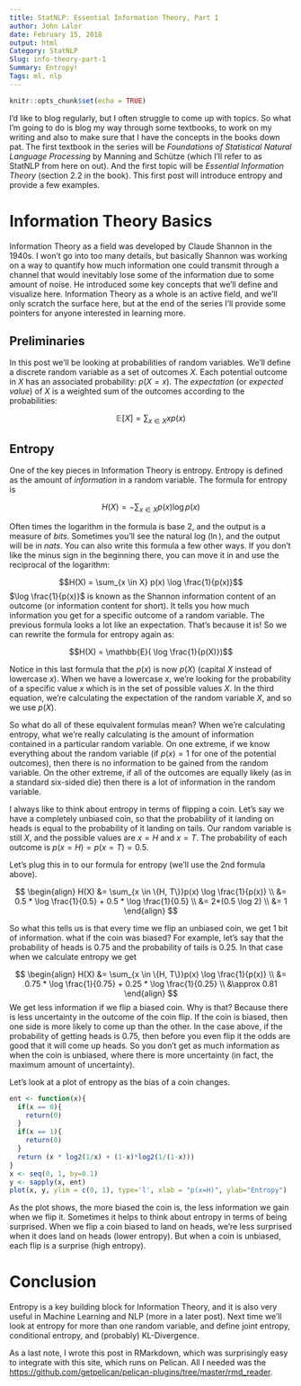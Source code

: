 ```yaml
---
title: StatNLP: Essential Information Theory, Part 1
author: John Lalor
date: February 15, 2018
output: html
Category: StatNLP
Slug: info-theory-part-1
Summary: Entropy!
Tags: ml, nlp
---
```


```r
knitr::opts_chunk$set(echo = TRUE)
```

I'd like to blog regularly, but I often struggle to come up with topics. So what I'm going to do is blog my way through some textbooks, to work on my writing and also to make sure that I have the concepts in the books down pat. The first textbook in the series will be *Foundations of Statistical Natural Language Processing* by Manning and Sch&uuml;tze (which I'll refer to as StatNLP from here on out). And the first topic will be *Essential Information Theory* (section 2.2 in the book). This first post will introduce entropy and provide a few examples.

# Information Theory Basics

Information Theory as a field was developed by Claude Shannon in the 1940s. I won't go into too many details, but basically Shannon was working on a way to quantify how much information one could transmit through a channel that would inevitably lose some of the information due to some amount of noise. He introduced some key concepts that we'll define and visualize here. Information Theory as a whole is an active field, and we'll only scratch the surface here, but at the end of the series I'll provide some pointers for anyone interested in learning more.

## Preliminaries

In this post we'll be looking at probabilities of random variables. We'll define a discrete random variable as a set of outcomes $X$. Each potential outcome in $X$ has an associated probability: $p(X=x)$. The *expectation* (or *expected value*) of $X$ is a weighted sum of the outcomes according to the probabilities:

$$\mathbb{E}[X] = \sum_{x \in X} xp(x)$$

## Entropy

One of the key pieces in Information Theory is entropy. Entropy is defined as the amount of *information* in a random variable. The formula for entropy is 

$$H(X) = - \sum_{x \in X} p(x) \log p(x)$$

Often times the logarithm in the formula is base 2, and the output is a measure of *bits*. Sometimes you'll see the natural log ($\ln$), and the output will be in *nats*. You can also write this formula a few other ways. If you don't like the minus sign in the beginning there, you can move it in and use the reciprocal of the logarithm:

$$H(X) = \sum_{x \in X} p(x) \log \frac{1}{p(x)}$$
$\log \frac{1}{p(x)}$ is known as the Shannon information content of an outcome (or information content for short). It tells you how much information you get for a specific outcome of a random variable. The previous formula looks a lot like an expectation. That's because it is! So we can rewrite the formula for entropy again as:

$$H(X) = \mathbb{E}( \log \frac{1}{p(X)})$$

Notice in this last formula that the $p(x)$ is now $p(X)$ (capital $X$ instead of lowercase $x$). When we have a lowercase $x$, we're looking for the probability of a specific value $x$ which is in the set of possible values $X$. In the third equation, we're calculating the expectation of the random variable $X$, and so we use $p(X)$.

So what do all of these equivalent formulas mean? When we're calculating entropy, what we're really calculating is the amount of information contained in a particular random variable. On one extreme, if we know everything about the random variable (if $p(x) = 1$ for one of the potential outcomes), then there is no information to be gained from the random variable. On the other extreme, if all of the outcomes are equally likely (as in a standard six-sided die) then there is a lot of information in the random variable. 

I always like to think about entropy in terms of flipping a coin. Let's say we have a completely unbiased coin, so that the probability of it landing on heads is equal to the probability of it landing on tails. Our random variable is still $X$, and the possible values are $x = H$ and $x = T$. The probability of each outcome is $p(x = H) = p(x = T) = 0.5$.

Let's plug this in to our formula for entropy (we'll use the 2nd formula above).

$$
\begin{align}
H(X) &= \sum_{x \in \{H, T\}}p(x) \log \frac{1}{p(x)} \\
 &= 0.5 * \log \frac{1}{0.5} + 0.5 * \log \frac{1}{0.5} \\
 &= 2*(0.5 \log 2) \\
 &= 1
\end{align}
$$

So what this tells us is that every time we flip an unbiased coin, we get 1 bit of information. what if the coin was biased? For example, let's say that the probability of heads is $0.75$ and the probability of tails is $0.25$. In that case when we calculate entropy we get

$$
\begin{align}
H(X) &= \sum_{x \in \{H, T\}}p(x) \log \frac{1}{p(x)} \\
 &= 0.75 * \log \frac{1}{0.75} + 0.25 * \log \frac{1}{0.25} \\
 &\approx 0.81
\end{align}
$$
We get less information if we flip a biased coin. Why is that? Because there is less uncertainty in the outcome of the coin flip. If the coin is biased, then one side is more likely to come up than the other. In the case above, if the probability of getting heads is $0.75$, then before you even flip it the odds are good that it will come up heads. So you don't get as much information as when the coin is unbiased, where there is more uncertainty (in fact, the maximum amount of uncertainty).

Let's look at a plot of entropy as the bias of a coin changes.

```r
ent <- function(x){
  if(x == 0){
    return(0)
  }
  if(x == 1){
    return(0)
  }
  return (x * log2(1/x) + (1-x)*log2(1/(1-x)))
}
x <- seq(0, 1, by=0.1)
y <- sapply(x, ent)
plot(x, y, ylim = c(0, 1), type='l', xlab = "p(x=H)", ylab="Entropy")
```

As the plot shows, the more biased the coin is, the less information we gain when we flip it. Sometimes it helps to think about entropy in terms of being surprised. When we flip a coin biased to land on heads, we're less surprised when it does land on heads (lower entropy). But when a coin is unbiased, each flip is a surprise (high entropy).

# Conclusion

Entropy is a key building block for Information Theory, and it is also very useful in Machine Learning and NLP (more in a later post). Next time we'll look at entropy for more than one random variable, and define joint entropy, conditional entropy, and (probably) KL-Divergence.

As a last note, I wrote this post in RMarkdown, which was surprisingly easy to integrate with this site, which runs on Pelican. All I needed was the [https://github.com/getpelican/pelican-plugins/tree/master/rmd_reader](RMD Reader Pelican Plugin).
